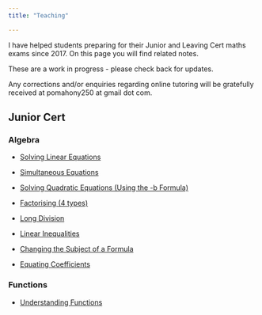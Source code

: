 ```yaml
---
title: "Teaching"

---
```



I have helped students preparing for their Junior and Leaving Cert maths exams since 2017. On this page you will find related notes. 

These are a work in progress - please check back for updates.

Any corrections and/or enquiries regarding online tutoring will be gratefully received at pomahony250 at gmail dot com.

## Junior Cert

### Algebra

* [Solving Linear Equations](https://drive.google.com/file/d/15aVY_iN_staykY1yVVouUFXxCMQsCjh6/view?usp=sharing)

* [Simultaneous Equations](https://drive.google.com/file/d/19KsIzieN1XMtoRiU8YDByOo2RbxeSvIw/view?usp=sharing)

* [Solving Quadratic Equations (Using the -b Formula)](https://drive.google.com/file/d/17XJ7JvmJKb2_7rCX4klHjrAFmP_TxS93/view?usp=sharing)

* [Factorising (4 types)](https://drive.google.com/file/d/17Y7sCRDbLSR3H1t2mStXMGUm-v8-prfi/view?usp=sharing)

* [Long Division](https://drive.google.com/file/d/18olH7XIXRZcPZzFr7m93qTgCApPdWNok/view?usp=sharing)

* [Linear Inequalities](https://drive.google.com/file/d/1A-8f0LBUFMY7Mzcm55OAUTBilJD7J3GS/view?usp=sharing)

* [Changing the Subject of a Formula](https://drive.google.com/file/d/1B4bMfWlu5VezaWsSEsRQ90H1vMys5Bmt/view?usp=sharing)

* [Equating Coefficients](https://drive.google.com/file/d/1BgvdP6pEvwpSDyRvaEH-SkwdIVOgOzYy/view?usp=sharing)

### Functions

* [Understanding Functions](https://drive.google.com/file/d/1CEr0nYXR028SK9E_ASbnLG_lWqnDOS0z/view?usp=sharing)

